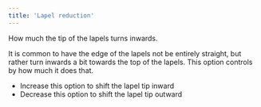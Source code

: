 ```yaml
---
title: 'Lapel reduction'
---
```


How much the tip of the lapels turns inwards.

It is common to have the edge of the lapels not be entirely straight, but rather turn inwards a bit towards the top of the lapels. This option controls by how much it does that.

- Increase this option to shift the lapel tip inward
- Decrease this option to shift the lapel tip outward
